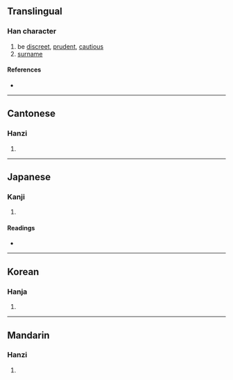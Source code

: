 {{character info/new}}
==Translingual==

===Han character===
{{Han char|rn=19|rad=力|as=06|sn=8|four=44627|canj=GRKS|ids=⿰吉力}}

# be [[discreet]], [[prudent]], [[cautious]]
# [[surname]]

====References====
* {{Han ref|kx=0147.160|dkj=02338|dj=0331.240|hdz=10369.110|uh=52BC|ud=21180|bh=CBD5|bd=52181}}

----

==Cantonese==

===Hanzi===
{{yue-hanzi|jyut=kit3|y=kit3}}

# {{defn|lang=yue|sort=力06}}

----

==Japanese==

===Kanji===
{{ja-kanji|grade=|rs=力06}}

# {{defn|lang=ja|sort=力06}}

====Readings====
* {{ja-readings|on=[[かつ]] (katsu), [[きつ]] (kitsu)|kun=[[つつしむ]] (tsutsushimu), [[かたい]] (katai), [[つとめる]] (tsutomeru)}}

----

==Korean==

===Hanja===
{{ko-hanja|hangeul=할|rv=hal|mr=hal}}

# {{defn|lang=ko|sort=力06}}

----

==Mandarin==

===Hanzi===
{{cmn-hanzi|pin=[[jié]] ([[jie2]])|wg=chieh<sup>2</sup>}}

# {{defn|lang=cmn|sort=力06}}